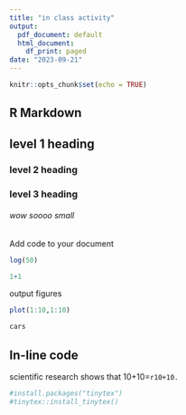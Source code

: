 ```yaml
---
title: "in class activity"
output:
  pdf_document: default
  html_document:
    df_print: paged
date: "2023-09-21"
---
```


```r
knitr::opts_chunk$set(echo = TRUE)
```

## R Markdown

## level 1 heading

### level 2 heading

### level 3 heading

###### wow soooo small

Add code to your document

```r
log(50)
```

```r
1+1
```

output figures

```r
plot(1:10,1:10)
```

```r
cars
```

## In-line code

scientific research shows that 10+10=`r10+10.`\

```r
#install.packages("tinytex")
#tinytex::install_tinytex()
```
